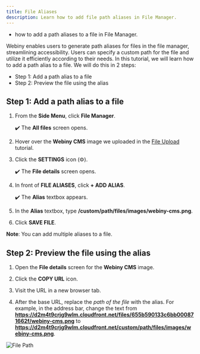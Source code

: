 ```yaml
---
title: File Aliases
description: Learn how to add file path aliases in File Manager.
---
```



<Alert type="success" title="WHAT YOU'LL LEARN">

- how to add a path aliases to a file in File Manager.

</Alert>


Webiny enables users to generate path aliases for files in the file manager, streamlining accessibility. Users can specify a custom path for the file and utilize it efficiently according to their needs. In this tutorial, we will learn how to add a path alias to a file. We will do this in 2 steps:

- Step 1: Add a path alias to a file
- Step 2: Preview the file using the alias


## Step 1: Add a path alias to a file

1. From the **Side Menu**, click **File Manager**.

    ✔️ The **All files** screen opens.

2. Hover over the **Webiny CMS** image we uploaded in the [File Upload](../file-manager/upload-file) tutorial.

3. Click the **SETTINGS** icon (⚙️).

    ✔️ The **File details** screen opens.

4. In front of **FILE ALIASES**, click **+ ADD ALIAS**.

    ✔️ The **Alias** textbox appears.

5. In the **Alias** textbox, type **/custom/path/files/images/webiny-cms.png**.

6. Click **SAVE FILE**.

**Note**: You can add multiple aliases to a file.


## Step 2: Preview the file using the alias

1. Open the **File details** screen for the **Webiny CMS** image.

2. Click the **COPY URL** icon.

3. Visit the URL in a new browser tab.

4. After the base URL, replace the *path of the file* with the alias. For example, in the address bar, change the text from 
**https://d2m4t9crjg9wlm.cloudfront.net/files/655b590133c6bb000871662f/webiny-cms.png** 
to 
**https://d2m4t9crjg9wlm.cloudfront.net/custom/path/files/images/webiny-cms.png**.

![File Path](./assets/file-aliases/file-path.png)

    